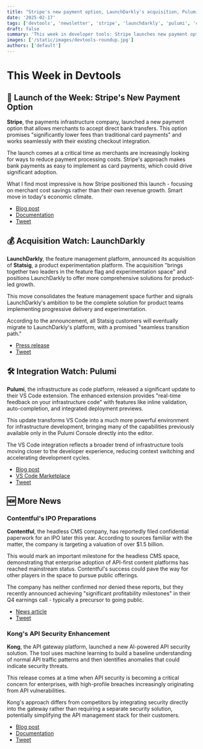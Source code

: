 ```yaml
---
title: "Stripe's new payment option, LaunchDarkly's acquisition, Pulumi's VS Code integration, and Contentful's IPO pathway"
date: '2025-02-17'
tags: ['devtools', 'newsletter', 'stripe', 'launchdarkly', 'pulumi', 'contentful']
draft: false
summary: 'This week in developer tools: Stripe launches new payment option, LaunchDarkly makes a strategic acquisition, Pulumi improves VS Code integration, and Contentful gets closer to IPO.'
images: ['/static/images/devtools-roundup.jpg']
authors: ['default']
---
```


# This Week in Devtools

## 🚀 Launch of the Week: Stripe's New Payment Option

**Stripe**, the payments infrastructure company, launched a new payment option that allows merchants to accept direct bank transfers. This option promises "significantly lower fees than traditional card payments" and works seamlessly with their existing checkout integration.

The launch comes at a critical time as merchants are increasingly looking for ways to reduce payment processing costs. Stripe's approach makes bank payments as easy to implement as card payments, which could drive significant adoption.

What I find most impressive is how Stripe positioned this launch - focusing on merchant cost savings rather than their own revenue growth. Smart move in today's economic climate.

- [Blog post](https://stripe.com/blog/direct-bank-transfers)
- [Documentation](https://stripe.com/docs/payments/bank-transfers)
- [Tweet](https://twitter.com/stripe/status/1887961992582799397)

## 💰 Acquisition Watch: LaunchDarkly

**LaunchDarkly**, the feature management platform, announced its acquisition of **Statsig**, a product experimentation platform. The acquisition "brings together two leaders in the feature flag and experimentation space" and positions LaunchDarkly to offer more comprehensive solutions for product-led growth.

This move consolidates the feature management space further and signals LaunchDarkly's ambition to be the complete solution for product teams implementing progressive delivery and experimentation.

According to the announcement, all Statsig customers will eventually migrate to LaunchDarkly's platform, with a promised "seamless transition path."

- [Press release](https://launchdarkly.com/press/launchdarkly-acquires-statsig)
- [Tweet](https://twitter.com/launchdarkly/status/1886775031650664598)

## 🛠 Integration Watch: Pulumi

**Pulumi**, the infrastructure as code platform, released a significant update to their VS Code extension. The enhanced extension provides "real-time feedback on your infrastructure code" with features like inline validation, auto-completion, and integrated deployment previews.

This update transforms VS Code into a much more powerful environment for infrastructure development, bringing many of the capabilities previously available only in the Pulumi Console directly into the editor.

The VS Code integration reflects a broader trend of infrastructure tools moving closer to the developer experience, reducing context switching and accelerating development cycles.

- [Blog post](https://www.pulumi.com/blog/vs-code-extension-v2)
- [VS Code Marketplace](https://marketplace.visualstudio.com/items?itemName=pulumi.pulumi)
- [Tweet](https://twitter.com/pulumiCorp/status/1884776527473537285)

## 🆕 More News

### Contentful's IPO Preparations

**Contentful**, the headless CMS company, has reportedly filed confidential paperwork for an IPO later this year. According to sources familiar with the matter, the company is targeting a valuation of over $1.5 billion.

This would mark an important milestone for the headless CMS space, demonstrating that enterprise adoption of API-first content platforms has reached mainstream status. Contentful's success could pave the way for other players in the space to pursue public offerings.

The company has neither confirmed nor denied these reports, but they recently announced achieving "significant profitability milestones" in their Q4 earnings call - typically a precursor to going public.

- [News article](https://techcrunch.com/2025/02/15/contentful-reportedly-files-confidentially-for-ipo)
- [Tweet](https://twitter.com/contentful/status/1885419154920436039)

### Kong's API Security Enhancement

**Kong**, the API gateway platform, launched a new AI-powered API security solution. The tool uses machine learning to build a baseline understanding of normal API traffic patterns and then identifies anomalies that could indicate security threats.

This release comes at a time when API security is becoming a critical concern for enterprises, with high-profile breaches increasingly originating from API vulnerabilities.

Kong's approach differs from competitors by integrating security directly into the gateway rather than requiring a separate security solution, potentially simplifying the API management stack for their customers.

- [Blog post](https://konghq.com/blog/api-security-ai)
- [Documentation](https://docs.konghq.com/api-security)
- [Tweet](https://twitter.com/thekonginc/status/1886435309795316037)
